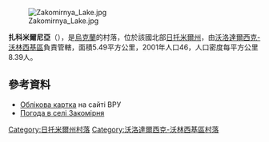 [[Image:Zakomirnya_Lake.jpg|right]]

'''扎科米爾尼亞'''（{{lang-uk|Закомірня}}），是[[烏克蘭|烏克蘭]]的村落，位於該國北部[[日托米爾州|日托米爾州]]，由[[沃洛達爾西克-沃林西基區|沃洛達爾西克-沃林西基區]]負責管轄，面積5.49平方公里，2001年人口46，人口密度每平方公里8.39人。

{{coord|50|42|24|N|28|28|27|E|scale:30000|display=title}}

==參考資料==
* [http://w1.c1.rada.gov.ua/pls/z7503/A005?rdat1=16.04.2015&rf7571=8983 Облікова картка] на сайті ВРУ
* [https://ua.sinoptik.ua/погода-закомірня Погода в селі Закомірня]

{{DEFAULTSORT:Закомірня}}
[[Category:日托米爾州村落|Category:日托米爾州村落]]
[[Category:沃洛達爾西克-沃林西基區村落|Category:沃洛達爾西克-沃林西基區村落]]


{{Zhytomyr-geo-stub}}
